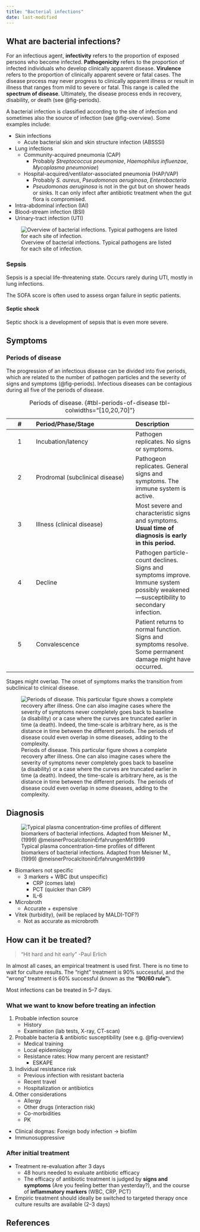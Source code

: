 ```yaml
---
title: "Bacterial infections"
date: last-modified
---
```


## What are bacterial infections?

For an infectious agent, **infectivity** refers to the proportion of exposed persons who become infected.
**Pathogenicity** refers to the proportion of infected individuals who develop clinically apparent disease.
**Virulence** refers to the proportion of clinically apparent severe or fatal cases.
The disease process may never progress to clinically apparent illness or result in illness that ranges from mild to severe or fatal. This range is called the **spectrum of disease**.
Ultimately, the disease process ends in recovery, disability, or death (see @fig-periods).

A bacterial infection is classified according to the site of infection and sometimes also the source of infection (see @fig-overview). Some examples include:

* Skin infections
  * Acute bacterial skin and skin structure infection (ABSSSI)
* Lung infections
  * Community-acquired pneumonia (CAP)
    * Probably *Streptococcus pneumoniae*, *Haemophilus influenzae*, *Mycoplasma pneumoniae*)
  * Hospital-acquired/ventilator-associated pneumonia (HAP/VAP)
    * Probably *S. aureus*, *Pseudomonas aeruginosa*, *Enterobacteria*
    * *Pseudomonas aeruginosa* is not in the gut but on shower heads or sinks. It can only infect after antibiotic treatment when the gut flora is compromised.
* Intra-abdominal infection (IAI)
* Blood-stream infection (BSI)
* Urinary-tract infection (UTI)

![Overview of bacterial infections. Typical pathogens are listed for each site of infection.](../images/bac-inf_overview.avif){#fig-overview}

### Sepsis

Sepsis is a special life-threatening state.
Occurs rarely during UTI, mostly in lung infections.

The SOFA score is often used to assess organ failure in septic patients.

#### Septic shock

Septic shock is a development of sepsis that is even more severe.

## Symptoms

### Periods of disease

The progression of an infectious disease can be divided into five periods, which are related to the number of pathogen particles and the severity of signs and symptoms (@fig-periods).
Infectious diseases can be contagious during all five of the periods of disease.

|   #   | Period/Phase/Stage | Description |
| :---: | :----------------- | :---------- |
|   1   | Incubation/latency | Pathogen replicates. No signs or symptoms. |
|   2   | Prodromal (subclinical disease) | Pathogeon replicates. General signs and symptoms. The immune system is active. |
|   3   | Illness (clinical disease) | Most severe and characteristic signs and symptoms. **Usual time of diagnosis is early in this period.** |
|   4   | Decline            | Pathogen particle-count declines. Signs and symptoms improve. Immune system possibly weakened---susceptibility to secondary infection. |
|   5   | Convalescence      | Patient returns to normal function. Signs and symptoms resolve. Some permanent damage might have occurred. |

: Periods of disease. {#tbl-periods-of-disease tbl-colwidths="[10,20,70]"}

Stages might overlap.
The onset of symptoms marks the transition from subclinical to clinical disease.

![Periods of disease. This particular figure shows a complete recovery after illness. One can also imagine cases where the severity of symptoms never completely goes back to baseline (a disability) or a case where the curves are truncated earlier in time (a death). Indeed, the time-scale is arbitrary here, as is the distance in time between the different periods. The periods of disease could even overlap in some diseases, adding to the complexity.](../images/bac-inf_periods.avif){#fig-periods}

## Diagnosis

![Typical plasma concentration-time profiles of different biomarkers of bacterial infections. Adapted from Meisner M., (1999) @meisnerProcalcitoninErfahrungenMit1999](../images/bac-inf_biomarkers.avif){#fig-biomarkers}

* Biomarkers not specific
    * 3 markers + WBC (but unspecific)
        * CRP (comes late)
        * PCT (quicker than CRP)
        * IL-6
* Microbroth
    * Accurate + expensive
* Vitek (turbidity), (will be replaced by MALDI-TOF?)
    * Not as accurate as microbroth

## How can it be treated?

> "Hit hard and hit early" -Paul Erlich

In almost all cases, an empirical treatment is used first.
There is no time to wait for culture results.
The "right" treatment is 90% successful, and the "wrong" treatment is 60% successful (known as the **"90/60 rule"**).

Most infections can be treated in 5--7 days.

### What we want to know before treating an infection

1. Probable infection source
    * History
    * Examination (lab tests, X-ray, CT-scan)
2. Probable bacteria & antibiotic susceptibility (see e.g. @fig-overview)
    * Medical training
    * Local epidemiology
    * Resistance rates: How many percent are resistant?
      * ESKAPE
3. Individual resistance risk
    * Previous infection with resistant bacteria
    * Recent travel
    * Hospitalization or antibiotics
4. Other considerations
    * Allergy
    * Other drugs (interaction risk)
    * Co-morbidities
    * PK

* Clinical dogmas: Foreign body infection -> biofilm
* Immunosuppressive

### After initial treatment

* Treatment re-evaluation after 3 days
    * 48 hours needed to evaluate antibiotic efficacy
    * The efficacy of antibiotic treatment is judged by **signs and symptoms** (Are you feeling better than yesterday?), and the course of **inflammatory markers** (WBC, CRP, PCT)
* Empiric treatment should ideally be switched to targeted therapy once culture results are available (2--3 days)

## References

::: {#refs}
:::

